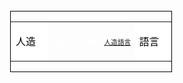 <div style="float:left; border:solid 1px #000; margin:1px; ">
{|cellspacing="0" style="width:238px; height:43px; background:#003399;"
|style="width:43px; color:#000; background:#fff;"|人造
|style="font-size:8pt; padding:4pt; color:#fff; text-align:center;"|
這個用戶熱衷研究[[人造語言]]
|style="width:43px; color:#000; background:#fff;"|語言
|}</div>